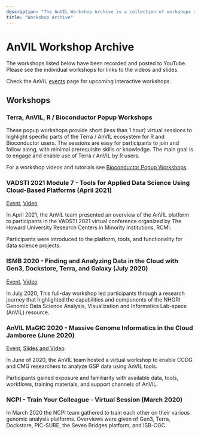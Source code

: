 ```yaml
---
description: "The AnVIL Workshop Archive is a collection of workshops and conferences with recorded proceedings featuring AnVIL tools and components."
title: "Workshop Archive"
---
```


# AnVIL Workshop Archive

The workshops listed below have been recorded and posted to YouTube. Please see the individual workshops for links to the videos and slides.

Check the AnVIL [events](/events) page for upcoming interactive workshops.

## Workshops

### Terra, AnVIL, R / Bioconductor Popup Workshops

These popup workshops provide short (less than 1 hour) virtual sessions to highlight specific parts of the Terra / AnVIL ecosystem for R and Bioconductor users. The sessions are easy for participants to join and follow along, with minimal prerequisite skills or knowledge. The main goal is to engage and enable use of Terra / AnVIL by R users.

For a workshop videos and tutorials see [Bioconductor Popup Workshops](/learn/data-analysts#2021-bioconductor-popup-workshops).

### VADSTI 2021 Module 7 - Tools for Applied Data Science Using Cloud-Based Platforms (April 2021)

[Event](/events/vadsti2021), [Video](/events/vadsti2021#workshop-videos)

In April 2021, the AnVIL team presented an overview of the AnVIL platform to participants in the VADSTI 2021 virtual conference organized by The Howard University Research Centers in Minority Institutions, RCMI.

Participants were introduced to the platform, tools, and functionality for data science projects.

### ISMB 2020 - Finding and Analyzing Data in the Cloud with Gen3, Dockstore, Terra, and Galaxy (July 2020)

[Event](/events/ismb2020-finding-and-analyzing-data-in-the-cloud), [Video](/events/ismb2020-finding-and-analyzing-data-in-the-cloud#workshop-videos)

In July 2020, This full-day workshop led participants through a research journey that highlighted the capabilities and components of the NHGRI Genomic Data Science Analysis, Visualization and Informatics Lab-space (AnVIL) resource.

### AnVIL MaGIC 2020 - Massive Genome Informatics in the Cloud Jamboree (June 2020)

[Event](/events/magic2020), [Slides and Video](/events/magic2020#virtual-event-agenda-all-times-et)

In June of 2020, the AnVIL team hosted a virtual workshop to enable CCDG and CMG researchers to analyze GSP data using AnVIL tools.

Participants gained exposure and familiarity with available data, tools, workflows, training materials, and support channels of AnVIL.

### NCPI - Train Your Colleague - Virtual Session (March 2020)

In March 2020 the NCPI team gathered to train each other on their various genomic analysis platforms. Overviews were given of Gen3, Terra, Dockstore, PIC-SURE, the Seven Bridges platform, and ISB-CGC.
